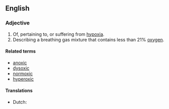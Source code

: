 ==English==

===Adjective===
{{en-adj}}

# Of, pertaining to, or suffering from [[hypoxia]].
# Describing a breathing gas mixture that contains less than 21% [[oxygen]].

====Related terms====
*[[anoxic]]
*[[dysoxic]]
*[[normoxic]]
*[[hyperoxic]]

====Translations====
{{trans-top|pertaining to hypoxia}}
* Dutch: {{t|nl|hypoxisch}}
{{trans-mid}}
{{trans-bottom}}